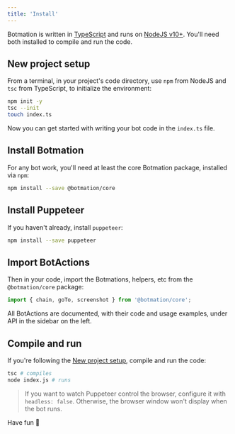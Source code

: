 ```yaml
---
title: 'Install'
---
```


Botmation is written in [TypeScript](https://www.typescriptlang.org/) and runs on [NodeJS v10+](http://nodejs.org/). You'll need both installed to compile and run the code.

## New project setup

From a terminal, in your project's code directory, use `npm` from NodeJS and `tsc` from TypeScript, to initialize the environment:
```bash
npm init -y
tsc --init
touch index.ts
```

Now you can get started with writing your bot code in the `index.ts` file.

## Install Botmation

For any bot work, you'll need at least the core Botmation package, installed via `npm`:

```bash
npm install --save @botmation/core
```

## Install Puppeteer

If you haven't already, install `puppeteer`:

```bash
npm install --save puppeteer
```

## Import BotActions

Then in your code, import the Botmations, helpers, etc from the `@botmation/core` package:
```typescript
import { chain, goTo, screenshot } from '@botmation/core';
```

All BotActions are documented, with their code and usage examples, under API in the sidebar on the left.

## Compile and run

If you're following the [New project setup](#new-project-setup), compile and run the code:
```bash
tsc # compiles
node index.js # runs
```

> If you want to watch Puppeteer control the browser, configure it with `headless: false`. Otherwise, the browser window won't display when the bot runs.

Have fun 🚀
